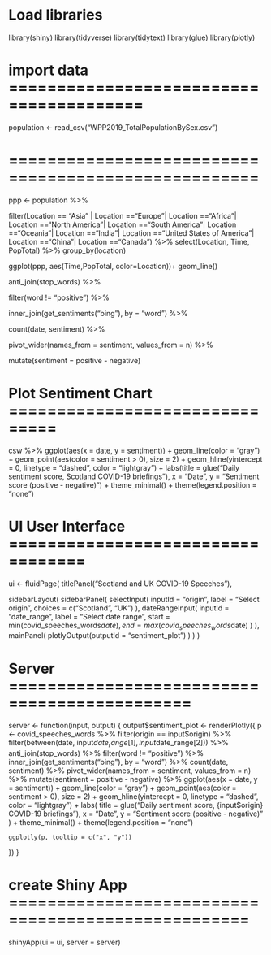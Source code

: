# Load libraries

library(shiny)
library(tidyverse)
library(tidytext)
library(glue)
library(plotly)

# import data ========================================

population <- read_csv("WPP2019_TotalPopulationBySex.csv")


# ====================================================

ppp <- population %>%
  
  filter(Location == "Asia" | Location =="Europe"| Location =="Africa"| Location =="North America"| Location =="South America"| Location =="Oceania"| Location =="India"| Location =="United States of America"| Location =="China"| Location =="Canada") %>%
  select(Location, Time, PopTotal) %>%
  group_by(location)
  
  
  ggplot(ppp, aes(Time,PopTotal, color=Location))+
  geom_line()
  
  
  anti_join(stop_words) %>%
  
  filter(word != "positive") %>%
  
  inner_join(get_sentiments("bing"), by = "word") %>%
  
  count(date, sentiment) %>%
  
  pivot_wider(names_from = sentiment, values_from = n) %>%
  
  mutate(sentiment = positive - negative)


# Plot Sentiment Chart ===============================
csw %>%
  ggplot(aes(x = date, y = sentiment)) +
  geom_line(color = "gray") +
  geom_point(aes(color = sentiment > 0), size = 2) +
  geom_hline(yintercept = 0, linetype = "dashed", color = "lightgray") +
  labs(title = glue("Daily sentiment score, Scotland COVID-19 briefings"),
       x = "Date", y = "Sentiment score (positive - negative)") +
  theme_minimal() + theme(legend.position = "none")



# UI User Interface ==================================


ui <- fluidPage(
  titlePanel("Scotland and UK COVID-19 Speeches"),
  
  sidebarLayout(
    sidebarPanel(
      selectInput(
        inputId = "origin",
        label = "Select origin",
        choices = c("Scotland", "UK")
      ),
      dateRangeInput(
        inputId = "date_range",
        label = "Select date range",
        start = min(covid_speeches_words$date),
        end = max(covid_speeches_words$date)
      )
    ),
    mainPanel(
      plotlyOutput(outputId = "sentiment_plot")
    )
  )
)


# Server =============================================

server <- function(input, output) {
  output$sentiment_plot <- renderPlotly({
    p <- covid_speeches_words %>%
      filter(origin == input$origin) %>%
      filter(between(date, input$date_range[1], input$date_range[2])) %>%
      anti_join(stop_words) %>%
      filter(word != "positive") %>%
      inner_join(get_sentiments("bing"), by = "word") %>%
      count(date, sentiment) %>%
      pivot_wider(names_from = sentiment, values_from = n) %>%
      mutate(sentiment = positive - negative) %>%
      ggplot(aes(x = date, y = sentiment)) +
      geom_line(color = "gray") +
      geom_point(aes(color = sentiment > 0), size = 2) +
      geom_hline(yintercept = 0, linetype = "dashed", color = "lightgray") +
      labs(
        title = glue("Daily sentiment score, {input$origin} COVID-19 briefings"),
        x = "Date", y = "Sentiment score (positive - negative)"
      ) +
      theme_minimal() +
      theme(legend.position = "none")
    
    ggplotly(p, tooltip = c("x", "y"))
  })
}



# create Shiny App ===================================================
shinyApp(ui = ui, server = server)




